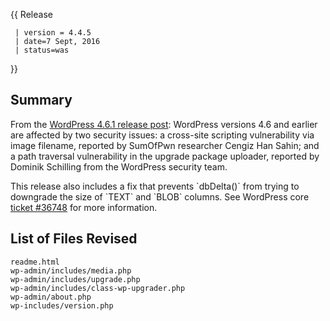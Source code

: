 {{Languages|
{{en|Version 4.4.5}}
{{ja|Version 4.4.5}}
}}
{{ Release
  | version = 4.4.5
  | date=7 Sept, 2016
  | status=was
}}

== Summary ==
  
From the [https://wordpress.org/news/2016/09/wordpress-4-6-1-security-and-maintenance-release/ WordPress 4.6.1 release post]: WordPress versions 4.6 and earlier are affected by two security issues: a cross-site scripting vulnerability via image filename, reported by SumOfPwn researcher Cengiz Han Sahin; and a path traversal vulnerability in the upgrade package uploader, reported by Dominik Schilling from the WordPress security team.

This release also includes a fix that prevents `dbDelta()` from trying to downgrade the size of `TEXT` and `BLOB` columns. See WordPress core [https://core.trac.wordpress.org/ticket/36748 ticket #36748] for more information.

== List of Files Revised ==
 
<pre>
readme.html
wp-admin/includes/media.php
wp-admin/includes/upgrade.php
wp-admin/includes/class-wp-upgrader.php
wp-admin/about.php
wp-includes/version.php
</pre>